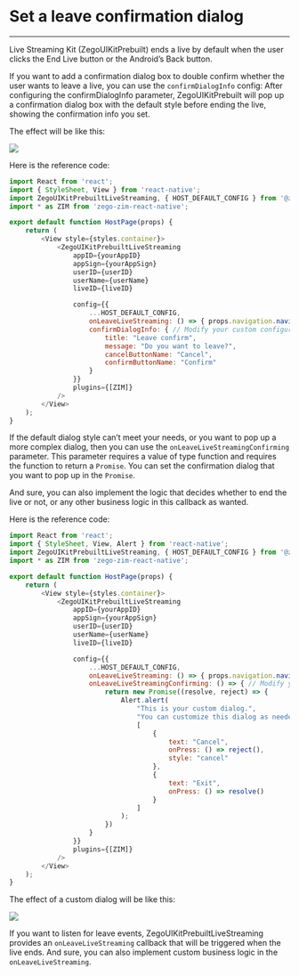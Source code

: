 # Set a leave confirmation dialog

- - -

Live Streaming Kit (ZegoUIKitPrebuilt) ends a live by default when the user clicks the End Live button or the Android’s Back button.

If you want to add a confirmation dialog box to double confirm whether the user wants to leave a live, you can use the `confirmDialogInfo` config: After configuring the confirmDialogInfo parameter, ZegoUIKitPrebuilt will pop up a confirmation dialog box with the default style before ending the live, showing the confirmation info you set.

The effect will be like this:

<Frame width="30%" height="auto" caption="">
  <img src="https://storage.zego.im/sdk-doc/Pics/ZegoUIKit/live/live_confirm.gif" />
</Frame> 

Here is the reference code:

```js
import React from 'react';
import { StyleSheet, View } from 'react-native';
import ZegoUIKitPrebuiltLiveStreaming, { HOST_DEFAULT_CONFIG } from '@zegocloud/zego-uikit-prebuilt-live-streaming-rn';
import * as ZIM from 'zego-zim-react-native';

export default function HostPage(props) {
    return (
        <View style={styles.container}>
            <ZegoUIKitPrebuiltLiveStreaming
                appID={yourAppID}
                appSign={yourAppSign}
                userID={userID}
                userName={userName}
                liveID={liveID}

                config={{
                    ...HOST_DEFAULT_CONFIG,
                    onLeaveLiveStreaming: () => { props.navigation.navigate('HomePage') },
                    confirmDialogInfo: { // Modify your custom configurations here.
                        title: "Leave confirm",
                        message: "Do you want to leave?",
                        cancelButtonName: "Cancel",
                        confirmButtonName: "Confirm"
                    }
                }}
                plugins={[ZIM]}
            />
        </View>
    );
}
```

If the default dialog style can’t meet your needs, or you want to pop up a more complex dialog, then you can use the `onLeaveLiveStreamingConfirming` parameter. This parameter requires a value of type function and requires the function to return a `Promise`. You can set the confirmation dialog that you want to pop up in the `Promise`.

And sure, you can also implement the logic that decides whether to end the live or not, or any other business logic in this callback as wanted.

Here is the reference code:

```js
import React from 'react';
import { StyleSheet, View, Alert } from 'react-native';
import ZegoUIKitPrebuiltLiveStreaming, { HOST_DEFAULT_CONFIG } from '@zegocloud/zego-uikit-prebuilt-live-streaming-rn';
import * as ZIM from 'zego-zim-react-native';

export default function HostPage(props) {
    return (
        <View style={styles.container}>
            <ZegoUIKitPrebuiltLiveStreaming
                appID={yourAppID}
                appSign={yourAppSign}
                userID={userID}
                userName={userName}
                liveID={liveID}

                config={{
                    ...HOST_DEFAULT_CONFIG,
                    onLeaveLiveStreaming: () => { props.navigation.navigate('HomePage') },
                    onLeaveLiveStreamingConfirming: () => { // Modify your custom configurations here.
                        return new Promise((resolve, reject) => {
                            Alert.alert(
                                "This is your custom dialog.",
                                "You can customize this dialog as needed.",
                                [
                                    {
                                        text: "Cancel",
                                        onPress: () => reject(),
                                        style: "cancel"
                                    },
                                    {
                                        text: "Exit",
                                        onPress: () => resolve()
                                    }
                                ]
                            );
                        })
                    }
                }}
                plugins={[ZIM]}
            />
        </View>
    );
}
```

The effect of a custom dialog will be like this: 

<Frame width="30%" height="auto" caption="">
  <img src="https://storage.zego.im/sdk-doc/Pics/ZegoUIKit/live/live_custom_confirm.gif" />
</Frame> 

If you want to listen for leave events,  ZegoUIKitPrebuiltLiveStreaming provides an `onLeaveLiveStreaming` callback that will be triggered when the live ends. And sure, you can also implement custom business logic in the `onLeaveLiveStreaming`.
